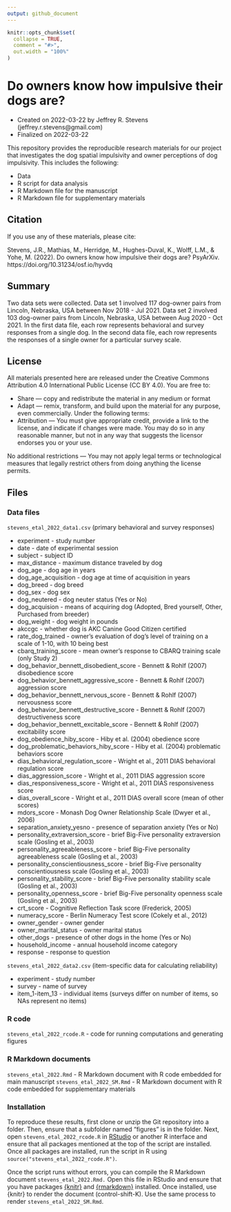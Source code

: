 ```yaml
---
output: github_document
---
```


<!-- README.md is generated from README.Rmd. Please edit that file -->

```r
knitr::opts_chunk$set(
  collapse = TRUE,
  comment = "#>",
  out.width = "100%"
)
```
# Do owners know how impulsive their dogs are?

* Created on 2022-03-22 by Jeffrey R. Stevens (jeffrey.r.stevens@gmail.com)
* Finalized on 2022-03-22 

This repository provides the reproducible research materials for our project that investigates the dog spatial impulsivity and owner perceptions of dog impulsivity. This includes the following:

* Data
* R script for data analysis
* R Markdown file for the manuscript
* R Markdown file for supplementary materials


## Citation
If you use any of these materials, please cite:

Stevens, J.R., Mathias, M., Herridge, M., Hughes-Duval, K., Wolff, L.M., & Yohe, M. (2022). Do owners know how impulsive their dogs are? PsyArXiv. https://doi.org/10.31234/osf.io/hyvdq


## Summary

Two data sets were collected. Data set 1 involved 117 dog-owner pairs from Lincoln, Nebraska, USA between Nov 2018 - Jul 2021. Data set 2 involved 103 dog-owner pairs from Lincoln, Nebraska, USA between Aug 2020 - Oct 2021. In the first data file, each row represents behavioral and survey responses from a single dog. In the second data file, each row represents the responses of a single owner for a particular survey scale.

## License

All materials presented here are released under the Creative Commons Attribution 4.0 International Public License (CC BY 4.0). You are free to:

*    Share — copy and redistribute the material in any medium or format
*    Adapt — remix, transform, and build upon the material for any purpose, even commercially.
Under the following terms:
*    Attribution — You must give appropriate credit, provide a link to the license, and indicate if changes were made. You may do so in any reasonable manner, but not in any way that suggests the licensor endorses you or your use.

No additional restrictions — You may not apply legal terms or technological measures that legally restrict others from doing anything the license permits.

## Files
### Data files
`stevens_etal_2022_data1.csv` (primary behavioral and survey responses)

*  experiment - study number
*  date - date of experimental session
*  subject - subject ID
*  max_distance - maximum distance traveled by dog
*  dog_age - dog age in years
*  dog_age_acquisition - dog age at time of acquisition in years
*  dog_breed - dog breed
*  dog_sex - dog sex
*  dog_neutered - dog neuter status (Yes or No)
*  dog_acquision - means of acquiring dog (Adopted, Bred yourself, Other, Purchased from breeder)
*  dog_weight - dog weight in pounds
*  akccgc - whether dog is AKC Canine Good Citizen certified
*  rate_dog_trained - owner's evaluation of dog's level of training on a scale of 1-10, with 10 being best
*  cbarq_training_score - mean owner's response to CBARQ training scale (only Study 2)
*  dog_behavior_bennett_disobedient_score - Bennett & Rohlf (2007) disobedience score
*  dog_behavior_bennett_aggressive_score - Bennett & Rohlf (2007) aggression score
*  dog_behavior_bennett_nervous_score - Bennett & Rohlf (2007) nervousness score
*  dog_behavior_bennett_destructive_score - Bennett & Rohlf (2007) destructiveness score
*  dog_behavior_bennett_excitable_score - Bennett & Rohlf (2007) excitability score
*  dog_obedience_hiby_score - Hiby et al. (2004) obedience score
*  dog_problematic_behaviors_hiby_score - Hiby et al. (2004) problematic behaviors score
*  dias_behavioral_regulation_score - Wright et al., 2011 DIAS behavioral regulation score
*  dias_aggression_score - Wright et al., 2011 DIAS aggression score
*  dias_responsiveness_score - Wright et al., 2011 DIAS responsiveness score
*  dias_overall_score - Wright et al., 2011 DIAS overall score (mean of other scores)
*  mdors_score - Monash Dog Owner Relationship Scale (Dwyer et al., 2006)
*  separation_anxiety_yesno - presence of separation anxiety (Yes or No)
*  personality_extraversion_score - brief Big-Five personality extraversion scale (Gosling et al., 2003)
*  personality_agreeableness_score - brief Big-Five personality agreeableness scale (Gosling et al., 2003)
*  personality_conscientiousness_score - brief Big-Five personality conscientiousness scale (Gosling et al., 2003)
*  personality_stability_score - brief Big-Five personality stability scale (Gosling et al., 2003)
*  personality_openness_score - brief Big-Five personality openness scale (Gosling et al., 2003)
*  crt_score - Cognitive Reflection Task score (Frederick, 2005)
*  numeracy_score - Berlin Numeracy Test score (Cokely et al., 2012)
*  owner_gender - owner gender
*  owner_marital_status - owner marital status
*  other_dogs - presence of other dogs in the home (Yes or No)
*  household_income - annual household income category
*  response - response to question
 
`stevens_etal_2022_data2.csv` (item-specific data for calculating reliability)

* experiment - study number
* survey - name of survey
* item_1-item_13 - individual items (surveys differ on number of items, so NAs represent no items)


### R code
 `stevens_etal_2022_rcode.R` - code for running computations and generating figures

### R Markdown documents
 `stevens_etal_2022.Rmd` - R Markdown document with R code embedded for main manuscript
 `stevens_etal_2022_SM.Rmd` - R Markdown document with R code embedded for supplementary materials

### Installation
 To reproduce these results, first clone or unzip the Git repository into a folder. Then, ensure that a subfolder named "figures" is in the folder. Next, open `stevens_etal_2022_rcode.R` in [RStudio](https://rstudio.com) or another R interface and ensure that all packages mentioned at the top of the script are installed.  Once all packages are installed, run the script in R using `source("stevens_etal_2022_rcode.R")`.

 Once the script runs without errors, you can compile the R Markdown document `stevens_etal_2022.Rmd.`  Open this file in RStudio and ensure that you have packages [{knitr}](https://yihui.org/knitr/) and [{rmarkdown}](https://rmarkdown.rstudio.com/) installed.  Once installed, use {knitr} to render the document (control-shift-K).  Use the same process to render `stevens_etal_2022_SM.Rmd`.

